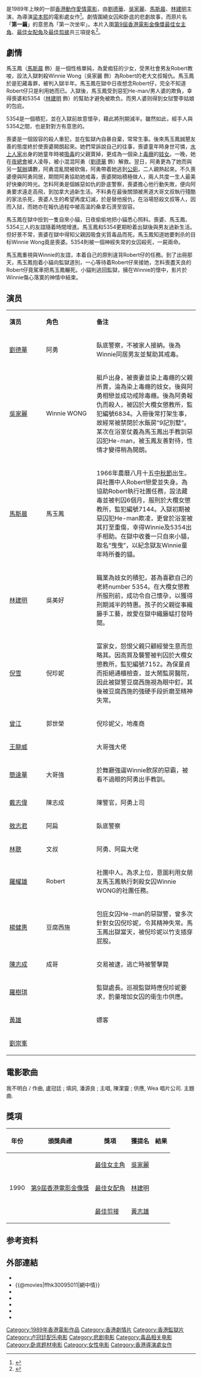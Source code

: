 {{noteTA
|T=zh-hk:第一繭; zh-tw:網中情;
|1=zh-hk:第一繭; zh-tw:網中情;
}}
{{Infobox Film
| name = 第一繭
| original_name = ''{{lang|en|The First Time Is The Last Time}}''
| image = The First Time Is The Last Time.jpg
| caption = 
| director = [[梁本熙|梁本熙]]
| producer = 梁本熙、亮明
| producer_2 = 陳志成
| writer = [[迂凡|迂凡]]
| 動作指導 = 胡智龍
| starring = [[劉德華|劉德華]]<br>[[吳家麗|吳家麗]]<br>[[馬斯晨|馬斯晨]]<br>[[林建明|林建明]]
| music = 李廣添
| maintheme = 〈我不明白〉／[[陳潔靈|陳潔靈]]
| cinematography = 馬金祥、[[劉偉強|劉偉強]]、陳仲秋
| editing = 黃志雄、[[張嘉輝|張嘉輝]]
| production_supervisor = 梁達、黃志雄
| production_company = [[七米厘電影製作公司|七米厘電影製作公司]]
| distributor = 七米厘電影製作公司
| released = {{TWN}}：{{start date|1989|3|11}}<br>{{HKG-1959}}：{{start date|1989|4|15}}<br>{{KOR}}：{{start date|1990|2|24}}<ref>{{cite web |url=https://www.imdb.com/title/tt0095011/releaseinfo?ref_=tt_dt_rdat |language=en |title= The First Time Is the Last Time (1989) Release Info|publisher=[[IMDb|IMDb]]|date= |accessdate= 2021-06-21}}</ref>
| runtime = 92 分钟
| country = {{英屬香港電影}}
| language = [[粵語|粵語]]
| awards = 
| budget = 
| gross = 香港：[[HK$|HK$]] 7,969,241.00<ref>{{cite web |url=http://www.boxofficecn.com/hkboxoffice1989 |title=1989 香港票房 |publisher=中國電影票房榜|access-date=2021-06-23 |archive-date=2020-11-15 |archive-url=https://web.archive.org/web/20201115170844/http://www.boxofficecn.com/hkboxoffice1989 |dead-url=yes }}</ref><br>台灣：[[NT$|NT$]] 3,032,260.00<ref>{{cite web |url=http://cinema.nccu.edu.tw/BOX/3A/3A89.HTM |title=1989年台灣票房|work=台灣電影資料庫|accessdate=2021-06-23|archive-url=https://web.archive.org/web/20160304091139/http://cinema.nccu.edu.tw/BOX/3A/3A89.HTM |archive-date=2016-03-04 |dead-url=yes}}</ref>
| amg_id = 1:272359
| imdb_id = tt0095011
| preceded_by = 
| followed_by = 
| tw_name = 《網中情》
| hk_name = 《第一繭》
}}

{{engname|《第一繭》|''The First Time Is The Last Time''}}是1989年上映的一部[[香港動作電影|香港動作愛情電影]]，由[[劉德華|劉德華]]、[[吳家麗|吳家麗]]、[[馬斯晨|馬斯晨]]、[[林建明|林建明]]主演，為導演[[梁本熙|梁本熙]]的電影處女作<ref>{{cite web |url=https://mcms.lcsd.gov.hk/FAMS_ipac/cclib/search/showBib.jsp?oai=Y&f=e&id=6553794899205 |title=第一繭 The first is the last time|work=[[香港康樂及文化事務署|香港康樂及文化事務署]]博物館館藏資料|accessdate=2021-06-24}}</ref>。劇情圍繞女囚和卧底的悲劇故事，而原片名「'''第一繭'''」的意思為「第一次坐牢」。本片入圍[[第9屆香港電影金像獎|第9屆香港電影金像獎]][[香港電影金像獎最佳女主角|最佳女主角]]、[[香港電影金像獎最佳女配角|最佳女配角]]及[[香港電影金像獎最佳剪接|最佳剪接]]共三項提名<ref>{{cite web| url=http://www.hkfaa.com/winnerlist09.html |title=第9屆香港電影金像獎提名及得獎名單 |work=香港電影金像獎|access-date=2021-05-13 |archive-url=https://web.archive.org/web/20201113023940/http://www.hkfaa.com/winnerlist09.html |archive-date=2020-11-13 |dead-url=yes}}</ref>。

== 劇情 ==
馬玉鳳（[[馬斯晨|馬斯晨]] 飾）是一個性格單純，為愛痴狂的少女，受黑社會男友Robert教唆，設法入獄刺殺Winnie Wong（吳家麗 飾）為Robert的老大文叔報仇。馬玉鳳於是犯藏毒罪，被判入獄半年。馬玉鳳在獄中日夜想念Robert仔，完全不知道Robert仔只是利用她而已。入獄後，馬玉鳳受到惡犯He-man/男人婆的欺負，幸得喪婆和5354（[[林建明|林建明]] 飾）的幫助才避免被欺负。而男人婆则得到女狱警李姑娘的包庇。

5354是一個積犯，並在入獄前故意懷孕，藉此將刑期減半。雖然如此，經手人與5354之間，也是對對方有意思的。

喪婆是一個毀容的殺人重犯，並在監獄內自暴自棄，常常生事。後來馬玉鳳誠懇友善的態度終於使喪婆開朗起來。她們常訴說自己的往事，喪婆童年時身世可憐，[[香港水上人|水上人家]]出身的她童年時被[[吸毒|吸毒]]的父親賣掉，更成為一個染上[[毒癮|毒癮]]的[[妓女|妓女]]。一晚，她在[[夜總會|夜總會]]被人凌辱，被小混混阿勇（[[劉德華|劉德華]] 飾）解救。翌日，阿勇更為了她而與另一[[幫辦|幫辦]]講數，阿勇混亂間被砍傷，阿勇帶着她逃到[[公廁|公廁]]，二人親熱起來。不久喪婆便與阿勇同居，期間阿勇協助她戒毒，喪婆開始積極做人，兩人共度一生人最美好快樂的時光。怎料阿勇是個嫉惡如仇的卧底警察，喪婆擔心他行動失敗，便向阿勇要求遠走高飛，到加拿大過新生活。不料勇在最後關頭被黑道大哥文叔執行殘酷的家法杀死，喪婆人生的希望再度幻滅，於是替他报仇，在浴場怒殺文叔等人，因而入狱，而她亦在報仇過程中被高溫的桑拿石燙至毀容。

馬玉鳳在獄中撿到一隻自來小貓，日夜偷偷地把小貓悉心照料。喪婆、馬玉鳳、5354三人的友誼隨着時間增進。馬玉鳳和5354更期盼着出獄後與男友過新生活。但好景不常，喪婆在獄中得知父親因吸食劣質毒品而死。馬玉鳳知道她要刺杀的目标Winnie Wong竟是喪婆。5354則被一個神經失常的女囚殺死，一屍兩命。

馬玉鳳重視與Winnie的友誼，本着自己的原則違背Robert仔的任務。到了出冊那天，馬玉鳳抱着小貓向監獄道別，一心等待着Robert仔來接她，怎料喪盡天良的Robert仔竟駕車把馬玉鳳輾死。小貓則逃回監獄，擁在Winnie的懷中，影片於Winnie傷心落寞的神情中結束。

==演员==
{|class="wikitable sortable" width="57%"
|- style="background:cornflowerblue; color:white" align=center
|style="width:2%"|'''演员'''||style="width:2%"|'''角色'''||style="width:6%"|'''备注'''
|-
| [[劉德華|劉德華]]||阿勇||臥底警察，不被家人接納。後為Winnie同居男友並幫助其戒毒。
|-
| [[吳家麗|吳家麗]]||Winnie WONG||艇戶出身，被喪妻並染上毒癮的父親所賣，淪為染上毒癮的妓女。後與阿勇相戀並成功戒除毒癮。後為阿勇報仇而殺人，被囚於大欖女懲教所，監犯編號6834。入冊後常打架生事，故經常被禁閉於水飯房“9記別墅”。某次在浴室仗義為馬玉鳳出手教訓惡囚犯He-man，被玉鳳友善對待，性情才變得稍為開朗。
|-
| [[馬斯晨|馬斯晨]]||馬玉鳳||1966年農曆八月十五[[中秋節|中秋節]]出生。與社團中人Robert戀愛並失身。為協助Robert執行社團任務，設法藏毒並被判囚6個月，服刑於大欖女懲教所，監犯編號7144。入獄初期被惡囚犯He-man欺凌，更曾於浴室被其打至重傷，幸得Winnie及5354出手相助。在獄中收養一只自來小貓，取名“曳曳”，以紀念獄友Winnie童年時所養的貓。
|-
| [[林建明|林建明]]||吳美好||職業為妓女的積犯，甚為喜歡自己的老終number 5354。在大欖女懲教所服刑前，成功令自己懷孕，以獲得刑期減半的特惠。孩子的父親從事織籐手工藝，故愛在獄中織籐蜢打發時間。
|-
| [[倪雪|倪雪]]||倪珍妮||富家女，怨恨父親只顧經營生意而忽略其。因高買及襲警被判囚於大欖女懲教所，監犯編號7152。為保童貞而拒絕通櫃檢查，並大鬧監房醫院，因此被獄警豆腐西施視為眼中釘。其後被豆腐西施的強硬手段折磨至精神失常。
|-
| [[曾江|曾江]]||郭世榮||倪珍妮父，地產商
|-
| [[王龍威|王龍威]]||||大哥強大佬
|-
| [[簡達華|簡達華]]||大哥強||於舞廳強逼Winnie飲尿的惡霸，被看不過眼的阿勇出手教訓。
|-
| [[戴志偉|戴志偉]]||陳志成||陳警官，阿勇上司
|-
| [[敖志君|敖志君]]||阿扁||臥底警察
|-
| [[林聰|林聰]]||文叔||阿勇、阿扁大佬
|-
| [[羅耀雄|羅耀雄]]||Robert||社團中人。為求上位，意圖利用女朋友馬玉鳳執行刺殺女囚Winnie WONG的社團任務。
|-
| [[楊健惠|楊健惠]]||豆腐西施||包庇女囚He-man的惡獄警，曾多次針對女囚倪珍妮，令其精神失常。馬玉鳳出獄當天，被倪珍妮以竹支插穿屁股。
|-
| [[陳志成|陳志成]]||成哥||交易被逮，逃亡時被警擊斃
|-
| [[羅樹琪|羅樹琪]]||||監獄處長。巡視監獄時應倪珍妮要求，酌量增加女囚的衛生巾供應。
|-
| [[黃雄|黃雄]]||||嫖客
|-
| [[劉崇峯|劉崇峯]]||||
|}

==電影歌曲	==
我不明白 / 作曲, 盧冠廷 ; 填詞, 潘源良 ; 主唱, 陳潔靈 ; 供應, Wea 唱片公司. 主題曲.

== 獎項 ==
{| class="wikitable"
|-
! 年份
! 頒獎典禮
! 獎項
! 獲提名
! 結果
|-
| rowspan="3"|1990
| rowspan="3"| [[第9屆香港電影金像獎|第9屆香港電影金像獎]]
|[[香港電影金像獎最佳女主角|最佳女主角]]
|[[吳家麗|吳家麗]]
|{{nom}}
|-
|[[香港電影金像獎最佳女配角|最佳女配角]]
|[[林建明|林建明]]
|{{nom}}
|-
|[[香港電影金像獎最佳剪接|最佳剪接]]
|[[黃志雄|黃志雄]]
|{{nom}}
|}

== 参考资料 ==
{{reflist}}

== 外部連結 ==
*{{hkmdb title|7201}}
*{{@movies|ffhk30095011|網中情}}
*{{Mtime|22881}}
*{{douban}}
*{{rotten-tomatoes|first_time_is_the_last_time}}
*{{Amg movie|272359}}
*{{imdb title|0095011}}
{{刘德华}}
[[Category:1989年香港電影作品|Category:1989年香港電影作品]]
[[Category:香港劇情片|Category:香港劇情片]]
[[Category:香港監獄片|Category:香港監獄片]]
[[Category:卢冠廷配乐电影|Category:卢冠廷配乐电影]]
[[Category:悲剧电影|Category:悲剧电影]]
[[Category:毒品相关电影|Category:毒品相关电影]]
[[Category:卧底题材电影|Category:卧底题材电影]]
[[Category:女性电影|Category:女性电影]]
[[Category:香港導演處女作|Category:香港導演處女作]]